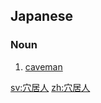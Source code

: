 ==Japanese==
{{ja-kanjitab|けつ|k1=けっ|きょ|じん}}

===Noun===
{{ja-noun|けっきょじん}}

# [[caveman]]

[[sv:穴居人]]
[[zh:穴居人]]